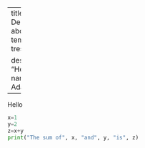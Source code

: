 :::{.cell}
<style>
.sidebar-title h1 {
  text-align: center;
}
</style>
:::

---
title: "Adam DeBenedictis"
about:
  template: trestles


  description: "Hello! My name is Adam."
---

Hello

```python
x=1
y=2
z=x+y
print("The sum of", x, "and", y, "is", z)
```